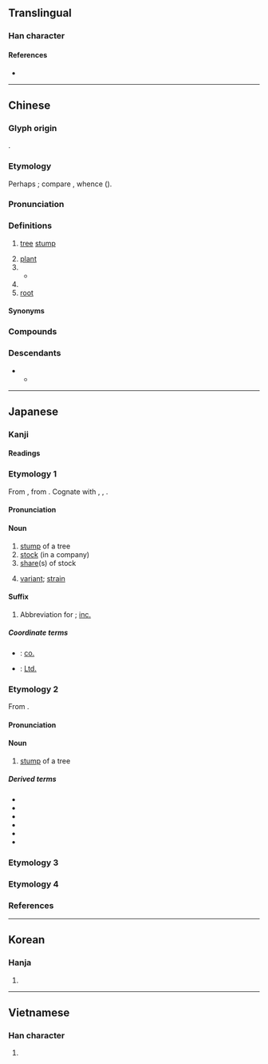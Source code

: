 {{character info}}
==Translingual==
{{Han stroke|[[File:株 - U+0682A - KanjiVG stroke order.svg]]}}

===Han character===
{{Han char|rn=75|rad=木|as=06|sn=10|four=45990|canj=DHJD|ids=⿰木朱}}

====References====
* {{Han ref|kx=0523.110|dkj=14723|dj=0911.090|hdz=21199.100|uh=682A|ud=26666|bh=AEE8|bd=44776}}

----

==Chinese==
{{zh-forms}}

===Glyph origin===
{{Han etym}}
{{Han compound|木|朱|ls=psc|c1=s|c2=p|t1=tree}}.

===Etymology===
Perhaps {{der|zh|aav}}; compare {{cog|mkh-pro|*ɟhooʔ||tree; wood}}, whence {{cog|mnw|ဆု}} ({{zh-ref|Schuessler, 2007}}).

===Pronunciation===
{{zh-pron
|m=zhū
|c=zyu1
|mn=xm,qz,tw:tu/zz,twv:ti/xm,qz,tw:chu
|mn-t=du1/zu1
|mn-t_note=du1 - vernacular; zu1 - literary
|mc=y
|oc=y
|ma=
|cat=n,cls
}}

===Definitions===
{{zh-hanzi}}

# [[tree]] [[stump]]
#: {{zh-x|守株待兔|{{q|literally}} to watch a '''tree stump''' waiting for a rabbit}}
# [[plant]]
# {{zh-classifier|[[plant]]s|cat=y}}
#* {{zh-x|千 株 老 柏，萬 節 修 篁。|A thousand '''stalks''' of old cypress, ten thousand stems of tall bamboo.|ref=Xiyouji}}
# {{zh-classifier|[[virus]]es}}
# [[root]]

====Synonyms====
{{zh-dial|棵}}

===Compounds===
{{zh-der|守株伺兔|分株繁殖|幼株|守株待兔|劣株|伏櫪守株|株式會社|杜門株守|株距|根株|株送徒|株戮|朽株枯木|株林|株連|株塊|病株|株守|植株|枯木朽株|雌雄同株|雌雄異株|雄株|五株|削株掘根|守株|宋株|待兔守株|攣株|朽株|枯株|枯株朽木|株坐|株引|株待|株拘|株木|株枸|株柢|株楹|株榾|株檽|株櫱|株累|株翦|株聯|株蔓|株連蔓引|株選|株離|株駒|根株牽連|根株結盤|根株附麗|根連株拔|根連株逮|榛株|槃木朽株|樹株|橛株駒|母株|犀株|粗株大葉|荊株|蔓引株求|蔓引株連|蟠木朽株|蟠株|赤株|連株|避株|避株鳥|陶令株|桑株|株洲:[[Zhuzhou]]}}

===Descendants===
* {{desc|bor=1|tai-pro|*toːᴬ}}
** {{desc|th|ตอ}}

{{zh-cat|Elementary}}

----

==Japanese==

===Kanji===
{{ja-kanji|grade=6|rs=木06}}

====Readings====
{{ja-readings
|goon=ちゅう<ちゆう
|kanon=ちゅう<ちゆう
|kanyoon=しゅ<しゆ
|kun=かぶ-
}}

{{wikipedia|lang=ja}}

===Etymology 1===
{{ja-kanjitab|かぶ|yomi=k}}
From {{inh|ja|ojp|sort=かぶ|-}}, from {{inh|ja|jpx-pro|sort=かぶ|*kampu}}. Cognate with {{cog|xug|株|tr=かぶー, khabū}}, {{cog|ryn|株|tr=がぶ, gabu}}, {{cog|ryu|株|tr=かぶ, kabu}}.

====Pronunciation====
{{ja-pron|yomi=k|かぶ|acc=0|acc_ref=DJR,NHK}}

====Noun====
{{ja-noun|かぶ}}

# [[stump]] of a tree
# [[stock]] (in a company)
# [[share]](s) of stock
# {{lb|ja|virology}} [[variant]]; [[strain]]
#: {{ja-usex|デルタ'''株'''|デルタ-'''かぶ'''|delta '''variant''' ([[COVID-19]])}}

====Suffix====
{{ja-pos|suffix|かぶ}}

# Abbreviation for {{ja-r|株%式 会%社|かぶ%しき がい%しゃ|stock company}}; [[inc.]]

=====Coordinate terms=====
* {{ja-r|社|しゃ}}: [[co.]]
* {{ja-r|有|ゆう}}: [[Ltd.]]

===Etymology 2===
{{ja-kanjitab|しゅ|yomi=kanyoon}}
From {{bor|ja|ltc|-|sort=しゅ}} {{m|zh|株|tr=trju}}.

====Pronunciation====
{{ja-pron|yomi=kanyoon|しゅ|acc=1|acc_ref=DJR}}

====Noun====
{{ja-noun|しゅ}}

# [[stump]] of a tree

=====Derived terms=====
{{der-top}}
* {{ja-r|岩%株|がん%しゅ}}
* {{ja-r|雌%雄%異%株|し%ゆう%い%しゅ}}
* {{ja-r|雌%雄%同%株|し%ゆう%どう%しゅ}}
* {{ja-r|雌%雄%別%株|し%ゆう%べっ%しゅ}}
* {{ja-r|守%株|しゅ%しゅ}}
* {{ja-r|株を削り根を掘る|しゅ を けずり ね を ほる}}
{{der-bottom}}

===Etymology 3===
{{ja-kanjitab|くい|yomi=k}}
{{ja-see|くい}}

===Etymology 4===
{{ja-kanjitab|くいぜ|yomi=k}}
{{ja-see|くいぜ}}

===References===
<references/>

----

==Korean==

===Hanja===
{{ko-hanja|그루|주}}

# {{hanja form of|주|[[stump]] of a [[tree]]}}

----

==Vietnamese==

===Han character===
{{vi-readings|reading=chò, châu, chu|rs=木06}}

# {{rfdef|vi|sort=木06}}